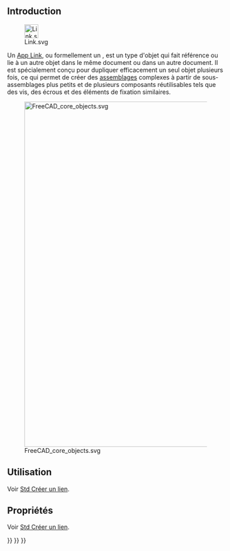 <languages/>
{{TOCright}}

== Introduction ==

[[File:Link.svg|32px]]

Un [[App_Link/fr|App Link]], ou formellement un {{incode|App::Link}}, est un type d'objet qui fait référence ou lie à un autre objet dans le même document ou dans un autre document. Il est spécialement conçu pour dupliquer efficacement un seul objet plusieurs fois, ce qui permet de créer des [[assembly/fr|assemblages]] complexes à partir de sous-assemblages plus petits et de plusieurs composants réutilisables tels que des vis, des écrous et des éléments de fixation similaires.

[[File:FreeCAD_core_objects.svg|800px]]

{{Caption|Diagramme simplifié des relations entre les objets clés dans Freecad}}

<span id="Usage"></span>
== Utilisation ==

Voir [[Std_LinkMake/fr#Utilisation|Std Créer un lien]].

<span id="Properties"></span>
== Propriétés ==

Voir [[Std_LinkMake/fr#Propri.C3.A9t.C3.A9s|Std Créer un lien]].


{{Std_Base_navi{{#translation:}}}}
{{Document_objects_navi{{#translation:}}}}
{{Userdocnavi{{#translation:}}}}
